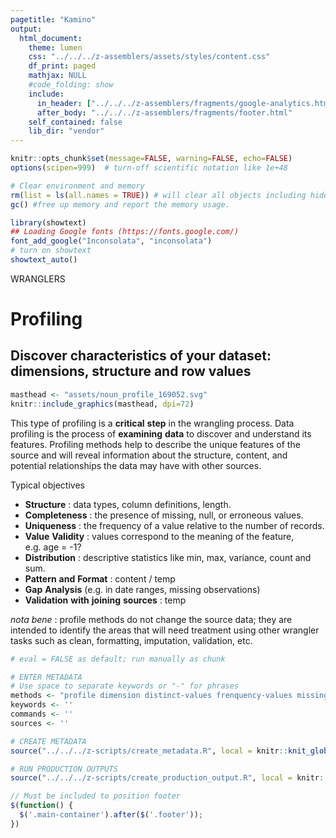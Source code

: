 ```yaml
---
pagetitle: "Kamino"
output: 
  html_document:
    theme: lumen
    css: "../../../z-assemblers/assets/styles/content.css"
    df_print: paged
    mathjax: NULL
    #code_folding: show
    include:
      in_header: ["../../../z-assemblers/fragments/google-analytics.html", "../../../z-assemblers/fragments/header.html"]
      after_body: "../../../z-assemblers/fragments/footer.html"
    self_contained: false
    lib_dir: "vendor"
---
```


```r

knitr::opts_chunk$set(message=FALSE, warning=FALSE, echo=FALSE)
options(scipen=999)  # turn-off scientific notation like 1e+48

# Clear environment and memory
rm(list = ls(all.names = TRUE)) # will clear all objects including hidden 
gc() #free up memory and report the memory usage.

library(showtext)
## Loading Google fonts (https://fonts.google.com/)
font_add_google("Inconsolata", "inconsolata")
# turn on showtext
showtext_auto()

```

<div class="activity">
WRANGLERS  
</div>

# Profiling
## Discover characteristics of your dataset: dimensions, structure and row values

```r

masthead <- "assets/noun_profile_169052.svg"
knitr::include_graphics(masthead, dpi=72)

```


This type of profiling is a __critical__ __step__ in the wrangling process. Data profiling is the process of __examining__ __data__ to discover and understand its features. Profiling methods help to describe the unique features of the source and will reveal information about the structure, content, and potential relationships the data may have with other sources.

Typical objectives

* __Structure__ : data types, column definitions, length.
* __Completeness__ : the presence of missing, null, or erroneous values.
* __Uniqueness__ : the frequency of a value relative to the number of records.
* __Value__ __Validity__ : values correspond to the meaning of the feature, e.g. age = -1?
* __Distribution__ : descriptive statistics like min, max, variance, count and sum.
* __Pattern__ __and__ __Format__ : content / temp
* __Gap__ __Analysis__ (e.g. in date ranges, missing observations)
* __Validation__ __with__ __joining__ __sources__ : temp

_nota bene_ : profile methods do not change the source data; they are intended to identify the areas that will need treatment using other wrangler tasks such as clean, formatting, imputation, validation, etc.


```r

# eval = FALSE as default; run manually as chunk

# ENTER METADATA
# Use space to separate keywords or "-" for phrases
methods <- "profile dimension distinct-values frenquency-values missing-values structure" # mostly used in wranglers and analytics
keywords <- ''
commands <- ''
sources <- ''

# CREATE METADATA
source("../../../z-scripts/create_metadata.R", local = knitr::knit_global())

# RUN PRODUCTION OUTPUTS
source("../../../z-scripts/create_production_output.R", local = knitr::knit_global())


```


```js

// Must be included to position footer
$(function() {
  $('.main-container').after($('.footer'));
})

```

